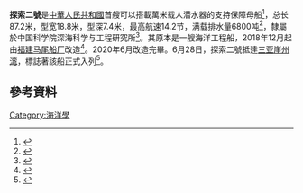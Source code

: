 '''探索二號'''是[[中華人民共和國|中華人民共和國]]首艘可以搭載萬米载人潜水器的支持保障母船<ref>{{cite news |title=“探索二号”船正式入列 中国深海科考再添利器 |url=http://news.sciencenet.cn/htmlnews/2020/6/442060.shtm |publisher=央視網 |accessdate=2020-06-29 |archive-date=2020-07-02 |archive-url=https://web.archive.org/web/20200702163619/http://news.sciencenet.cn/htmlnews/2020/6/442060.shtm |dead-url=no }}</ref>，总长87.2米，型宽18.8米，型深7.4米，最高航速14.2节，满载排水量6800吨<ref>{{cite news |title=我国载人潜水器支持保障母船“探索二号”在福州启航 |url=http://www.fj.chinanews.com/news/fj_ttgz/2020/2020-06-26/469661.html |publisher=中新网 |accessdate=2020-06-29 |archive-date=2020-11-26 |archive-url=https://web.archive.org/web/20201126034713/http://www.fj.chinanews.com/news/fj_ttgz/2020/2020-06-26/469661.html |dead-url=no }}</ref>，隸屬於中国科学院深海科学与工程研究所<ref>{{cite news |title=来到海南的“探索二号”啥来头？ 带你探秘 |url=https://www.jiemian.com/article/4594275.html |publisher=界面新聞 |accessdate=2020-06-29 |archive-date=2020-07-01 |archive-url=https://web.archive.org/web/20200701115920/https://www.jiemian.com/article/4594275.html |dead-url=no }}</ref>。其原本是一艘海洋工程船，2018年12月起由[[福建马尾船厂|福建马尾船厂]]改造<ref>{{cite news |title=“探索二号”抵达三亚 深海产业再添利器 |url=http://www.xinhuanet.com/fortune/2020-06/28/c_1126168810.htm |publisher=新華網 |accessdate=2020-06-29 |archive-date=2020-08-06 |archive-url=https://web.archive.org/web/20200806095626/http://www.xinhuanet.com/fortune/2020-06/28/c_1126168810.htm |dead-url=no }}</ref>。2020年6月改造完畢。6月28日，探索二號抵達[[三亚|三亚]][[崖州湾|崖州湾]]，標誌著該船正式入列<ref>{{cite news |title=“探索二号”船正式入列 中国深海科考再添利器 |url=https://m.chinanews.com/wap/detail/zw/gn/2020/06-29/9224320.shtml |publisher=央視網 |accessdate=2020-06-29 |archive-date=2020-06-30 |archive-url=https://web.archive.org/web/20200630125908/https://m.chinanews.com/wap/detail/zw/gn/2020/06-29/9224320.shtml |dead-url=no }}</ref>。

== 參考資料 ==
{{Reflist|2}}

[[Category:海洋學|Category:海洋學]]